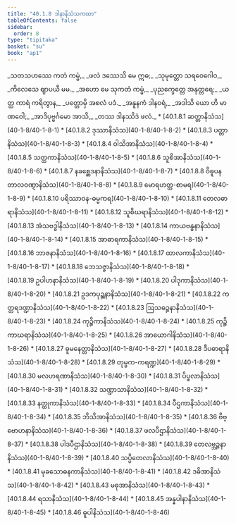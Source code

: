 ```yaml
---
title: "40.1.8 ဒါနာနိသံသကထာ"
tableOfContents: false
sidebar:
  order: 8
type: "tipitaka"
basket: "su"
book: "ap1"
---
```



<DynamicBreadcrumb />

<Division number="86" book="ap1">

<Paragraph number="4383" type="verses" book="ap1">
_သတသဟဿေ ကတံ ကမ္မံ,_  
_ဖလံ ဒဿေသိ မေ ဣဓ;_  
_သုမုတ္တော သရဝေဂေါဝ,_  
_ကိလေသေ ဈာပယီ မမ._  




</Paragraph>

</Division>
<Division number="87" book="ap1">

<Paragraph number="4384" type="verses" book="ap1">
_အဟော မေ သုကတံ ကမ္မံ,_  
_ပုညက္ခေတ္တေ အနုတ္တရေ;_  
_ယတ္ထ ကာရံ ကရိတွာန,_  
_ပတ္တောမှိ အစလံ ပဒံ._  




</Paragraph>

</Division>
<Division number="88" book="ap1">

<Paragraph number="4385" type="verses" book="ap1">
_အနူနကံ ဒါနဝရံ,_  
_အဒါသိ ယော ဟိ မာဏဝေါ;_  
_အာဒိပုဗ္ဗင်္ဂမော အာသိ,_  
_တဿ ဒါနဿိဒံ ဖလံ._  


</Paragraph>
</Division>

<TableOfContents book="ap1" section="40.1.8">
* [40.1.8.1 ဆတ္တာနိသံသ](40-1-8/40-1-8-1)
* [40.1.8.2 ဒုဿာနိသံသ](40-1-8/40-1-8-2)
* [40.1.8.3 ပတ္တာနိသံသ](40-1-8/40-1-8-3)
* [40.1.8.4 ဝါသိအာနိသံသ](40-1-8/40-1-8-4)
* [40.1.8.5 သတ္ထကာနိသံသ](40-1-8/40-1-8-5)
* [40.1.8.6 သူစိအာနိသံသ](40-1-8/40-1-8-6)
* [40.1.8.7 နခစ္ဆေဒနာနိသံသ](40-1-8/40-1-8-7)
* [40.1.8.8 ဝိဓူပနတာလဝဏ္ဋာနိသံသ](40-1-8/40-1-8-8)
* [40.1.8.9 မောရဟတ္ထ-စာမရ](40-1-8/40-1-8-9)
* [40.1.8.10 ပရိဿာဝန-ဓမ္မကရ](40-1-8/40-1-8-10)
* [40.1.8.11 တေလဓာရာနိသံသ](40-1-8/40-1-8-11)
* [40.1.8.12 သူစိဃရာနိသံသ](40-1-8/40-1-8-12)
* [40.1.8.13 အံသဗဒ္ဓါနိသံသ](40-1-8/40-1-8-13)
* [40.1.8.14 ကာယဗန္ဓနာနိသံသ](40-1-8/40-1-8-14)
* [40.1.8.15 အာဓာရကာနိသံသ](40-1-8/40-1-8-15)
* [40.1.8.16 ဘာဇနာနိသံသ](40-1-8/40-1-8-16)
* [40.1.8.17 ထာလကာနိသံသ](40-1-8/40-1-8-17)
* [40.1.8.18 ဘေသဇ္ဇာနိသံသ](40-1-8/40-1-8-18)
* [40.1.8.19 ဥပါဟနာနိသံသ](40-1-8/40-1-8-19)
* [40.1.8.20 ပါဒုကာနိသံသ](40-1-8/40-1-8-20)
* [40.1.8.21 ဥဒကပုဉ္ဆနာနိသံသ](40-1-8/40-1-8-21)
* [40.1.8.22 ကတ္တရဒဏ္ဍာနိသံသ](40-1-8/40-1-8-22)
* [40.1.8.23 ဩသဓဉ္ဇနာနိသံသ](40-1-8/40-1-8-23)
* [40.1.8.24 ကုဉ္စိကာနိသံသ](40-1-8/40-1-8-24)
* [40.1.8.25 ကုဉ္စိကာဃရာနိသံသ](40-1-8/40-1-8-25)
* [40.1.8.26 အာယောဂါနိသံသ](40-1-8/40-1-8-26)
* [40.1.8.27 ဓူမနေတ္တာနိသံသ](40-1-8/40-1-8-27)
* [40.1.8.28 ဒီပဓာရာနိသံသ](40-1-8/40-1-8-28)
* [40.1.8.29 တုမ္ဗက-ကရဏ္ဍ](40-1-8/40-1-8-29)
* [40.1.8.30 မလဟရဏာနိသံသ](40-1-8/40-1-8-30)
* [40.1.8.31 ပိပ္ဖလာနိသံသ](40-1-8/40-1-8-31)
* [40.1.8.32 သဏ္ဍာသာနိသံသ](40-1-8/40-1-8-32)
* [40.1.8.33 နတ္ထုကာနိသံသ](40-1-8/40-1-8-33)
* [40.1.8.34 ပီဌကာနိသံသ](40-1-8/40-1-8-34)
* [40.1.8.35 ဘိသိအာနိသံသ](40-1-8/40-1-8-35)
* [40.1.8.36 ဗိဗ္ဗောဟနာနိသံသ](40-1-8/40-1-8-36)
* [40.1.8.37 ဖလပီဌာနိသံသ](40-1-8/40-1-8-37)
* [40.1.8.38 ပါဒပီဌာနိသံသ](40-1-8/40-1-8-38)
* [40.1.8.39 တေလဗ္ဘဉ္ဇနာနိသံသ](40-1-8/40-1-8-39)
* [40.1.8.40 သပ္ပိတေလာနိသံသ](40-1-8/40-1-8-40)
* [40.1.8.41 မုခသောဓနကာနိသံသ](40-1-8/40-1-8-41)
* [40.1.8.42 ဒဓိအာနိသံသ](40-1-8/40-1-8-42)
* [40.1.8.43 မဓုအာနိသံသ](40-1-8/40-1-8-43)
* [40.1.8.44 ရသာနိသံသ](40-1-8/40-1-8-44)
* [40.1.8.45 အန္နပါနာနိသံသ](40-1-8/40-1-8-45)
* [40.1.8.46 ဓူပါနိသံသ](40-1-8/40-1-8-46)
</TableOfContents>